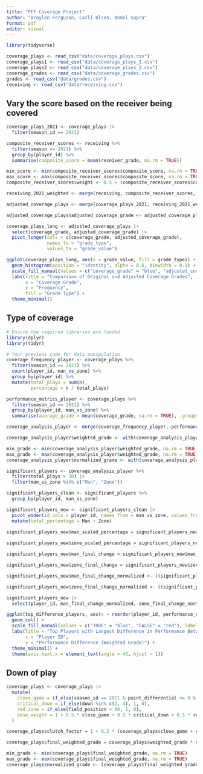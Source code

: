 ```yaml
---
title: "PFF Coverage Project"
author: "Braylon Ferguson, Carli Olsen, Anmol Sapru"
format: pdf
editor: visual
---
```


```r

library(tidyverse)

coverage_plays <- read_csv("data/coverage_plays.csv")
coverage_plays1 <- read_csv("data/coverage_plays_1.csv")
coverage_plays2 <- read_csv("data/coverage_plays_2.csv")
coverage_grades <- read_csv("data/coverage_grades.csv")
grades <- read_csv("data/grades.csv")
receiving <- read_csv("data/receiving.csv")
```

## Vary the score based on the receiver being covered

```r

coverage_plays_2021 <- coverage_plays |>
  filter(season_id == 2021)

composite_receiver_scores <- receiving %>%
  filter(season == 2021) %>%
  group_by(player_id) %>%
  summarise(composite_score = mean(receiver_grade, na.rm = TRUE))

min_score <- min(composite_receiver_scores$composite_score, na.rm = TRUE)
max_score <- max(composite_receiver_scores$composite_score, na.rm = TRUE)
composite_receiver_scores$weight <- 0.5 + (composite_receiver_scores$composite_score - min_score) / (max_score - min_score) * (1.5 - 0.5)

receiving_2021_weighted <- merge(receiving, composite_receiver_scores, by = "player_id")

adjusted_coverage_plays <- merge(coverage_plays_2021, receiving_2021_weighted, by = "play_id")

adjusted_coverage_plays$adjusted_coverage_grade <- adjusted_coverage_plays$coverage_grade * adjusted_coverage_plays$weight
```

```r

coverage_plays_long <- adjusted_coverage_plays |>
  select(coverage_grade, adjusted_coverage_grade) |>
  pivot_longer(cols = c(coverage_grade, adjusted_coverage_grade),
               names_to = "grade_type",
               values_to = "grade_value")

ggplot(coverage_plays_long, aes(x = grade_value, fill = grade_type)) +
  geom_histogram(position = "identity", alpha = 0.6, binwidth = 0.1) +
  scale_fill_manual(values = c("coverage_grade" = "blue", "adjusted_coverage_grade" = "red")) +
  labs(title = "Comparison of Original and Adjusted Coverage Grades",
       x = "Coverage Grade",
       y = "Frequency",
       fill = "Grade Type") +
  theme_minimal()
```

## Type of coverage

```r

# Ensure the required libraries are loaded
library(dplyr)
library(tidyr)

# Your previous code for data manipulation
coverage_frequency_player <- coverage_plays %>%
  filter(season_id == 2021) %>%
  count(player_id, man_vs_zone) %>%
  group_by(player_id) %>%
  mutate(total_plays = sum(n), 
         percentage = n / total_plays)

performance_metrics_player <- coverage_plays %>%
  filter(season_id == 2021) %>%
  group_by(player_id, man_vs_zone) %>%
  summarise(average_grade = mean(coverage_grade, na.rm = TRUE), .groups = 'drop')

coverage_analysis_player <- merge(coverage_frequency_player, performance_metrics_player, by = c("player_id", "man_vs_zone"))

coverage_analysis_player$weighted_grade <- with(coverage_analysis_player, average_grade * percentage)

min_grade <- min(coverage_analysis_player$weighted_grade, na.rm = TRUE)
max_grade <- max(coverage_analysis_player$weighted_grade, na.rm = TRUE)
coverage_analysis_player$normalized_grade <- with(coverage_analysis_player, (weighted_grade - min_grade) / (max_grade - min_grade))

significant_players <- coverage_analysis_player %>%
  filter(total_plays > 50) |>
  filter(man_vs_zone %in% c("Man", "Zone"))

significant_players_clean <- significant_players %>%
  group_by(player_id, man_vs_zone)

significant_players_new <- significant_players_clean |>
  pivot_wider(id_cols = player_id, names_from = man_vs_zone, values_from = percentage) |>
  mutate(total_percentage = Man + Zone)
  
significant_players_new$man_scaled_percentage = significant_players_new$Man / significant_players_new$total_percentage

significant_players_new$zone_scaled_percentage = significant_players_new$Zone / significant_players_new$total_percentage

significant_players_new$man_final_change = significant_players_new$man_scaled_percentage * significant_players_new$Man

significant_players_new$zone_final_change = significant_players_new$zone_scaled_percentage * significant_players_new$Zone

significant_players_new$man_final_change_normalized <- ((significant_players_new$man_final_change - min(significant_players_new$man_final_change)) / (max(significant_players_new$man_final_change) - min(significant_players_new$man_final_change))) - 0.5

significant_players_new$zone_final_change_normalized <- ((significant_players_new$zone_final_change - min(significant_players_new$zone_final_change)) / (max(significant_players_new$zone_final_change) - min(significant_players_new$zone_final_change))) - 0.5

significant_players_new |>
  select(player_id, man_final_change_normalized, zone_final_change_normalized)

ggplot(top_difference_players, aes(x = reorder(player_id, performance_difference), y = performance_difference, fill = performance_difference > 0)) +
  geom_col() +
  scale_fill_manual(values = c("TRUE" = "blue", "FALSE" = "red"), labels = c("Better in Man", "Better in Zone")) +
  labs(title = "Top Players with Largest Difference in Performance Between Man and Zone Coverage",
       x = "Player ID",
       y = "Performance Difference (Weighted Grade)") +
  theme_minimal() +
  theme(axis.text.x = element_text(angle = 45, hjust = 1))
```

## Down of play

```r

coverage_plays <- coverage_plays |>
  mutate(
    close_game = if_else(season_id == 2021 & point_differential <= 8 & time <= 300, 1, 0),
    critical_down = if_else(down %in% c(3, 4), 1, 0),
    red_zone = if_else(field_position > 80, 1, 0),
    base_weight = 1 + 0.5 * close_game + 0.5 * critical_down + 0.5 * red_zone
  )

coverage_plays$clutch_factor = 1 + 0.2 * (coverage_plays$close_game + coverage_plays$critical_down + coverage_plays$red_zone) 

coverage_plays$final_weighted_grade = coverage_plays$weighted_grade * coverage_plays$clutch_factor

min_grade <- min(coverage_plays$final_weighted_grade, na.rm = TRUE)
max_grade <- max(coverage_plays$final_weighted_grade, na.rm = TRUE)
coverage_plays$normalized_grade <- (coverage_plays$final_weighted_grade - min_grade) / (max_grade - min_grade)
```
